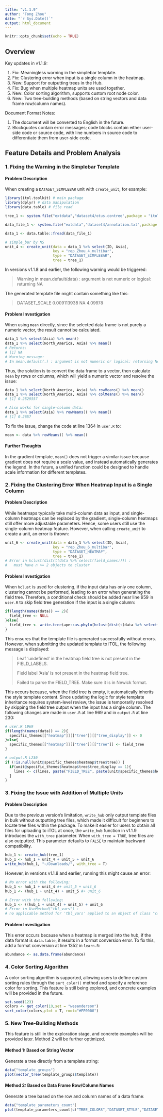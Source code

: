 ```yaml
---
title: "v1.1.9"
author: "Tong Zhou"
date: "`r Sys.Date()`"
output: html_document
---
```


```r
knitr::opts_chunk$set(echo = TRUE)
```

## Overview

Key updates in v1.1.9:

1. Fix: Meaningless warning in the simplebar template.
2. Fix: Clustering error when input is a single column in the heatmap.
3. New: Support for outputting trees in the Hub.
4. Fix: Bug when multiple heatmap units are used together.
5. New: Color sorting algorithm, supports custom root node color.
6. New: Two tree-building methods (based on string vectors and data frame row/column names).

Document Format Notes:

1. The document will be converted to English in the future.
2. Blockquotes contain error messages; code blocks contain either user-side code or source code, with line numbers in source code to differentiate them from user-side code.

## Feature Details and Problem Analysis

### 1. Fixing the Warning in the Simplebar Template

#### Problem Description

When creating a `DATASET_SIMPLEBAR` unit with `create_unit`, for example:

```r
library(itol.toolkit) # main package
library(dplyr) # data manipulation
library(data.table) # file read

tree_1 <- system.file("extdata","dataset4/otus.contree",package = "itol.toolkit")

data_file_1 <- system.file("extdata","dataset4/annotation.txt",package = "itol.toolkit")

data_1 <- data.table::fread(data_file_1)

# simple_bar by NS
unit_4 <- create_unit(data = data_1 %>% select(ID, Asia),
                      key = "rep_Zhou_4_multibar",
                      type = "DATASET_SIMPLEBAR",
                      tree = tree_1)
```

In versions v1.1.8 and earlier, the following warning would be triggered:

> Warning in mean.default(data) :
> argument is not numeric or logical: returning NA

The generated template file might contain something like this:

> DATASET_SCALE 0.009113938 NA 4.09978

#### Problem Investigation

When using `mean` directly, since the selected data frame is not purely a numeric vector, the result cannot be calculated.

```r
data_1 %>% select(Asia) %>% mean()
data_1 %>% select(North_America, Asia) %>% mean()
# Returns: 
# [1] NA
# Warning message:
# In mean.default(.) : argument is not numeric or logical: returning NA
```

Thus, the solution is to convert the data frame to a vector, then calculate `mean` by rows or columns, which will yield a numeric vector and resolve the issue:

```r
data_1 %>% select(North_America, Asia) %>% rowMeans() %>% mean()
data_1 %>% select(North_America, Asia) %>% colMeans() %>% mean()
# [1] 0.2529557

# Also works for single-column data:
data_1 %>% select(Asia) %>% rowMeans() %>% mean()
# [1] 0.2657
```

To fix the issue, change the code at line 1364 in `user.R` to:

```r
mean <- data %>% rowMeans() %>% mean()
```

#### Further Thoughts

In the gradient template, `mean()` does not trigger a similar issue because gradient does not require a scale value, and instead automatically generates the legend. In the future, a unified function could be designed to handle scale information for different templates.

### 2. Fixing the Clustering Error When Heatmap Input is a Single Column

#### Problem Description

While heatmaps typically take multi-column data as input, and single-column heatmaps can be replaced by the gradient, single-column heatmaps still offer more adjustable parameters. Hence, some users still use the single-column heatmap feature. However, when calling `create_unit` to create a unit, an error is thrown:

```r
unit_6 <- create_unit(data = data_1 %>% select(ID, Asia),
                      key = "rep_Zhou_6_multibar",
                      type = "DATASET_HEATMAP",
                      tree = tree_1)
# Error in hclust(dist(t(data %>% select(field_names)))) : 
#   must have n >= 2 objects to cluster
```

#### Problem Investigation

When `hclust` is used for clustering, if the input data has only one column, clustering cannot be performed, leading to an error when generating the field tree. Therefore, a conditional check should be added near line 959 in `user.R` to skip field tree generation if the input is a single column:

```r
if(length(names(data)) == 2){
  field_tree <- NULL
}else{
  field_tree <- write.tree(ape::as.phylo(hclust(dist(t(data %>% select(field_names))))))
}
```

This ensures that the template file is generated successfully without errors. However, when submitting the updated template to iTOL, the following message is displayed:

> Leaf 'undefined' in the heatmap field tree is not present in the FIELD_LABELS.
>
> Field label 'Asia' is not present in the heatmap field tree.
>
> Failed to parse the FIELD_TREE. Make sure it is in Newick format.

This occurs because, when the field tree is empty, it automatically inherits the style template content. Since updating the logic for style template inheritance requires system-level review, the issue is temporarily resolved by skipping the field tree output when the input has a single column. The following changes are made in `user.R` at line 969 and in `output.R` at line 230:

```r
# user.R L969
if(length(names(data)) == 2){
  specific_themes[["heatmap"]][["tree"]][["tree_display"]] <- 0
}else{
  specific_themes[["heatmap"]][["tree"]][["tree"]] <- field_tree
}

# output.R L230
if (!is.null(unit@specific_themes$heatmap$tree$tree)) {
  if(unit@specific_themes$heatmap$tree$tree_display == 1){
    lines <- c(lines, paste("FIELD_TREE", paste(unit@specific_themes$heatmap$tree$tree, collapse = unit@sep), sep = unit@sep))
  }
}
```

### 3. Fixing the Issue with Addition of Multiple Units

#### Problem Description

Due to the previous version's limitation, `write_hub` only output template files in bulk without outputting tree files, which made it difficult for beginners to locate tree files within the package. To make it easier for users to obtain all files for uploading to iTOL at once, the `write_hub` function in v1.1.9 introduces the `with_tree` parameter. When `with_tree = TRUE`, tree files are also outputted. This parameter defaults to `FALSE` to maintain backward compatibility.

```r
hub_1 <- create_hub(tree_1)
hub_1 <- hub_1 + unit_4 + unit_5 + unit_6
write_hub(hub_1, "~/Downloads/", with_tree = T)
```

However, in versions v1.1.8 and earlier, running this might cause an error:

```r
# No error with the following:
hub_1 <- hub_1 + unit_4 #+ unit_5 + unit_6
hub_1 <- (hub_1 + unit_4) + unit_5 #+ unit_6

# Error with the following:
hub_1 <- ((hub_1 + unit_4) + unit_5) + unit_6
# Error in UseMethod("tbl_vars") : 
# no applicable method for 'tbl_vars' applied to an object of class "c('double', 'numeric')"
```

#### Problem Investigation

This error occurs because when a heatmap is merged into the hub, if the data format is `data.table`, it results in a format conversion error. To fix this, add a format conversion at line 1352 in `learn.R`:

```r
abundance <- as.data.frame(abundance)
```

### 4. Color Sorting Algorithm

A color sorting algorithm is supported, allowing users to define custom sorting rules through the `sort_color()` method and specify a reference color for sorting. This feature is still being explored, and concrete examples will be provided in the future.

```r
set.seed(123)
colors <- get_color(10,set = "wesanderson")
sort_color(colors,plot = T, root="#FF0000")
```

### 5. New Tree-Building Methods

This feature is still in the exploration stage, and concrete examples will be provided later. Method 2 will be further optimized.

#### Method 1: Based on String Vector

Generate a tree directly from a template string:

```r
data("template_groups")
plot(vector_tree(template_groups$template))
```

#### Method 2: Based on Data Frame Row/Column Names

Generate a tree based on the row and column names of a data frame:

```r
data("template_parameters_count")
plot(template_parameters_count[c("TREE_COLORS","DATASET_STYLE","DATASET_COLORSTRIP"),1:5] %>% df_tree(main = "row"))
```
